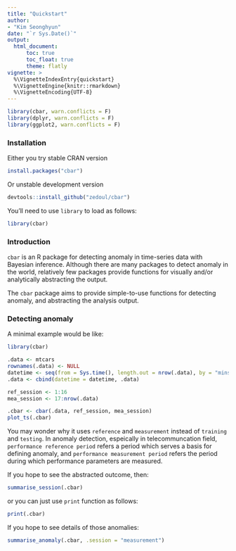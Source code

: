 ```yaml
---
title: "Quickstart"
author:
- "Kim Seonghyun"
date: "`r Sys.Date()`"
output: 
  html_document:
      toc: true
      toc_float: true
      theme: flatly
vignette: >
  %\VignetteIndexEntry{quickstart}
  %\VignetteEngine{knitr::rmarkdown}
  %\VignetteEncoding{UTF-8}
---
```


```r
library(cbar, warn.conflicts = F)
library(dplyr, warn.conflicts = F)
library(ggplot2, warn.conflicts = F)
```

### Installation

Either you try stable CRAN version

```r
install.packages("cbar")
```

Or unstable development version

```r
devtools::install_github("zedoul/cbar")
```

You'll need to use `library` to load as follows:

```r
library(cbar)
```

### Introduction

`cbar` is an R package for detecting anomaly in time-series data with Bayesian inference.
Although there are many packages to detect anomaly in the world, relatively few packages
provide functions for visually and/or analytically abstracting the output.

The `cbar` package aims to provide simple-to-use functions for detecting anomaly, and abstracting the analysis output.

### Detecting anomaly

A minimal example would be like:

```r
library(cbar)

.data <- mtcars
rownames(.data) <- NULL
datetime <- seq(from = Sys.time(), length.out = nrow(.data), by = "mins")
.data <- cbind(datetime = datetime, .data)

ref_session <- 1:16
mea_session <- 17:nrow(.data)

.cbar <- cbar(.data, ref_session, mea_session)
plot_ts(.cbar)
```

You may wonder why it uses `reference` and `measurement` instead of `training` and `testing`. In anomaly detection, espeically in telecommuncation field, `performance reference period` 
refers a period which serves a basis for defining anomaly, and `performance measurement period` refers the period during which performance parameters are measured.

If you hope to see the abstracted outcome, then:

```r
summarise_session(.cbar)
```

or you can just use `print` function as follows:

```r
print(.cbar)
```

If you hope to see details of those anomalies:

```r
summarise_anomaly(.cbar, .session = "measurement")
```